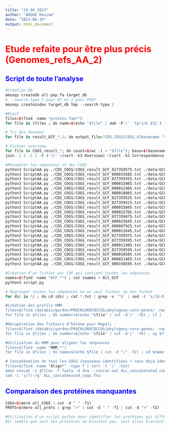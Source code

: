 ```yaml
---
title: "19_06_2023"
author: "ARQUE Maxime"
date: "2023-06-19"
output: html_document
---
```


# <span style="color:red"> Etude refaite pour être plus précis (Genomes_refs_AA_2) </span>

## <span style="color:blue"> Script de toute l'analyse </span>

```r
#Création DB
mmseqs createdb all-pop.fa target_db
# --search-type 3 pour NT et 2 pour PROT
mmseqs createindex target_db tmp --search-type 2

#Blast
files=$(find -name "protein.faa*")
for file in $files ; do name=$(echo "$file" | awk -F'/' '{print $3}') ; mmseqs easy-search "$file" target_db "result_${name}" tmp --format-output "query,target,evalue,qcov,tcov,pident,qlen,tlen,alnlen" ; done

# Tri des données 
for file in result_GCF_*.1; do output_file="CDS_COGS/COGS_$(basename "$file" | cut -d'.' -f1).txt"; awk '{OFS="\t"} { if ($3<1e-5 && $6>0.3) { ratio = ($7 <= $8) ? $9/$7 : $9/$8; if (ratio > 0.75) { print $1,$2,$3,$6,ratio }}}' "$file" | cut -d "|" -f1 | sort | uniq -c | sort -k2 | awk '{if (!max[$2] || $1 > max[$2]) {max[$2] = $1; name[$2] = $3}} END {for (id in name) print id, name[id]}' > "$output_file"; done

# Fichier overview
for file in COGS_result_*; do count=$(wc -l < "$file"); base=$(basename "$file" .txt); echo -e "$count\t$file\tGCF_$(echo "$base" | awk -F '_' '{print $4}')"; done | sort -k1 -n -r > Overview
join -1 3 -2 1 -t $'\t' <(sort -k3 Overview) <(sort -k1 Correspondance_RefSeq_Strain) | sort -k2 -n -r | awk '{OFS="\t"} {print $2,$4,$1,$3}'> Data_overview

#Récupérer les séquences nt des COGS
python3 ScriptAA.py ./CDS_COGS/COGS_result_GCF_027359575.txt ./data/GCF_027359575.1/cds_from_genomic.fna > COGS_NT/GCF_027359575
python3 ScriptAA.py ./CDS_COGS/COGS_result_GCF_000015685.txt ./data/GCF_000015685.1/cds_from_genomic.fna > COGS_NT/GCF_000015685
python3 ScriptAA.py ./CDS_COGS/COGS_result_GCF_027359355.txt ./data/GCF_027359355.1/cds_from_genomic.fna > COGS_NT/GCF_027359355
python3 ScriptAA.py ./CDS_COGS/COGS_result_GCF_000015965.txt ./data/GCF_000015965.1/cds_from_genomic.fna > COGS_NT/GCF_000015965
python3 ScriptAA.py ./CDS_COGS/COGS_result_GCF_000012465.txt ./data/GCF_000012465.1/cds_from_genomic.fna > COGS_NT/GCF_000012465
python3 ScriptAA.py ./CDS_COGS/COGS_result_GCF_000018065.txt ./data/GCF_000018065.1/cds_from_genomic.fna > COGS_NT/GCF_000018065
python3 ScriptAA.py ./CDS_COGS/COGS_result_GCF_027359525.txt ./data/GCF_027359525.1/cds_from_genomic.fna > COGS_NT/GCF_027359525
python3 ScriptAA.py ./CDS_COGS/COGS_result_GCF_027359415.txt ./data/GCF_027359415.1/cds_from_genomic.fna > COGS_NT/GCF_027359415
python3 ScriptAA.py ./CDS_COGS/COGS_result_GCF_000015665.txt ./data/GCF_000015665.1/cds_from_genomic.fna > COGS_NT/GCF_000015665
python3 ScriptAA.py ./CDS_COGS/COGS_result_GCF_000015705.txt ./data/GCF_000015705.1/cds_from_genomic.fna > COGS_NT/GCF_000015705
python3 ScriptAA.py ./CDS_COGS/COGS_result_GCF_027359475.txt ./data/GCF_027359475.1/cds_from_genomic.fna > COGS_NT/GCF_027359475
python3 ScriptAA.py ./CDS_COGS/COGS_result_GCF_000015645.txt ./data/GCF_000015645.1/cds_from_genomic.fna > COGS_NT/GCF_000015645
python3 ScriptAA.py ./CDS_COGS/COGS_result_GCF_000007925.txt ./data/GCF_000007925.1/cds_from_genomic.fna > COGS_NT/GCF_000007925
python3 ScriptAA.py ./CDS_COGS/COGS_result_GCF_000012645.txt ./data/GCF_000012645.1/cds_from_genomic.fna > COGS_NT/GCF_000012645
python3 ScriptAA.py ./CDS_COGS/COGS_result_GCF_027359375.txt ./data/GCF_027359375.1/cds_from_genomic.fna > COGS_NT/GCF_027359375
python3 ScriptAA.py ./CDS_COGS/COGS_result_GCF_027359395.txt ./data/GCF_027359395.1/cds_from_genomic.fna > COGS_NT/GCF_027359395
python3 ScriptAA.py ./CDS_COGS/COGS_result_GCF_000011485.txt ./data/GCF_000011485.1/cds_from_genomic.fna > COGS_NT/GCF_000011485
python3 ScriptAA.py ./CDS_COGS/COGS_result_GCF_027359595.txt ./data/GCF_027359595.1/cds_from_genomic.fna > COGS_NT/GCF_027359595
python3 ScriptAA.py ./CDS_COGS/COGS_result_GCF_000018585.txt ./data/GCF_000018585.1/cds_from_genomic.fna > COGS_NT/GCF_000018585
python3 ScriptAA.py ./CDS_COGS/COGS_result_GCF_000011465.txt ./data/GCF_000011465.1/cds_from_genomic.fna > COGS_NT/GCF_000011465
python3 ScriptAA.py ./CDS_COGS/COGS_result_GCF_000158595.txt ./data/GCF_000158595.1/cds_from_genomic.fna > COGS_NT/GCF_000158595

#Création d'un fichier par COG qui contient toutes les séquences
names=$(find -name "GCF_*") ; cat $names > All_GCF
python3 script.py

# Regrouper toutes les séquences en un seul fichier au bon format
for dir in */ ; do cd $dir ; cat *.txt | grep -v '^$' | sed -r 's/[0-9]+ //' | fold -w 80 -s > "All_COGS$(basename "$(pwd)").txt ; cd .. ; done

#Création des profils HMM
files=$(find /databis/gardon/PROCHLOROCOCCUS/phylogeny-core-genes/ -name "og*.fna.aligned.fasta*")
for file in $files ; do number=$(echo "$file" | cut -d'/' -f6) ; if [ ! -d "$number" ]; then : ; fi ; output="$number/HMM_COG_$number" ; hmmbuild "$output" "$file"; [ ! -s "$output" ] && rm "$output"; done

#Récupération des fichiers d’hélène pour Mapali
files=$(find /databis/gardon/PROCHLOROCOCCUS/phylogeny-core-genes/ -name "og*.fna.aligned.fasta")
for file in $files ; do number=$(echo "$file" | cut -d'/' -f6) ; cp $file ./$number ; done

#Utilisation du HMM pour aligner les séquences
files=$(find -name "HMM_*")
for file in $files ; do name=$(echo $file | cut -d "/" -f2) ; cd $name ; if ls All_COGS* 1> /dev/null 2>&1; then hmmalign --outformat phylip --dna --trim --mapali og* HMM_COG* All_COGS* > phylip$name ; seqret phylip$name Alignement_$name.fasta ; awk -i inplace '!/MIT9312/' RS=">" ORS=">" Alignement_$name.fasta ; awk -i inplace '!/^>$/ || NR==1' Alignement_$name.fasta ; fi ; cd .. ; done

# Concaténation de tous les COGS (nouveaux identifiées + ceux déjà identifiés) 
files=$(find -name "Align*" -type f | sort -t '/' -k2n)
amas concat -i $files -f fasta -d dna --concat-out ALL_concatenated_cogs.fna
sed -i 's/?/-/g' ALL_concatenated_cogs.fna
```

## <span style="color:blue"> Comparaison des protéines manquantes </span>

```r
COGS=$(more all_COGS | cut -d " " -f1)
PROTS=$(more all_prots | grep ">" | cut -d " " -f1 | cut -d ">" -f2)

#Utilisation d'un script python pour identifier les protéines qui diffèrent (7815)
#Il semble que soit les protéines ne blastent pas, soit elles blastent mais ont des data en desous des seuils prédéfinis

```
